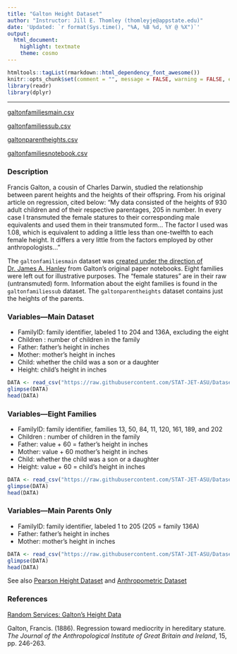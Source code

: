 ```yaml
---
title: "Galton Height Dataset"
author: "Instructor: Jill E. Thomley (thomleyje@appstate.edu)"
date: 'Updated: `r format(Sys.time(), "%A, %B %d, %Y @ %X")`'
output: 
  html_document: 
    highlight: textmate
    theme: cosmo
---
```


```r
htmltools::tagList(rmarkdown::html_dependency_font_awesome())
knitr::opts_chunk$set(comment = "", message = FALSE, warning = FALSE, echo = FALSE)
library(readr)
library(dplyr)
```

<hr>

<i class="fas fa-database"></i> [galtonfamiliesmain.csv](https://raw.githubusercontent.com/STAT-JET-ASU/Datasets/master/Instructor/galtonfamiliesmain.csv)

<i class="fas fa-database"></i> [galtonfamiliessub.csv](https://raw.githubusercontent.com/STAT-JET-ASU/Datasets/master/Instructor/galtonfamiliessub.csv)

<i class="fas fa-database"></i> [galtonparentheights.csv](https://raw.githubusercontent.com/STAT-JET-ASU/Datasets/master/Instructor/galtonparentheights.csv)

<i class="fas fa-database"></i> [galtonfamiliesnotebook.csv](https://raw.githubusercontent.com/STAT-JET-ASU/Datasets/master/Instructor/galtonfamiliesnotebook.csv)


### Description

Francis Galton, a cousin of Charles Darwin, studied the relationship between parent heights and the heights of their offspring. From his original article on regression, cited below: "My data consisted of the heights of 930 adult children and of their respective parentages, 205 in number. In every case I transmuted the female statures to their corresponding male equivalents and used them in their transmuted form... The factor I used was 1.08, which is equivalent to adding a little less than one-twelfth to each female height. It differs a very little from the factors employed by other anthropologists..." 

The `galtonfamiliesmain` dataset was [created under the direction of Dr. James A. Hanley](http://www.medicine.mcgill.ca/epidemiology/hanley/galton/) from Galton's original paper notebooks. Eight families were left out for illustrative purposes. The "female statures" are in their raw (untransmuted) form. Information about the eight families is found in the `galtonfamiliessub` dataset. The `galtonparentheights` dataset contains just the heights of the parents. 


### Variables---Main Dataset

* FamilyID: family identifier, labeled 1 to 204 and 136A, excluding the eight 
* Children : number of children in the family
* Father: father's height in inches
* Mother: mother's height in inches
* Child: whether the child was a son or a daughter
* Height: child's height in inches

```r
DATA <- read_csv("https://raw.githubusercontent.com/STAT-JET-ASU/Datasets/master/Instructor/galtonfamiliesmain.csv")
glimpse(DATA)
head(DATA)
```


### Variables---Eight Families

* FamilyID: family identifier, families 13, 50, 84, 11, 120, 161, 189, and 202
* Children : number of children in the family
* Father: value + 60 = father's height in inches
* Mother: value + 60 mother's height in inches
* Child: whether the child was a son or a daughter
* Height: value + 60 = child's height in inches

```r
DATA <- read_csv("https://raw.githubusercontent.com/STAT-JET-ASU/Datasets/master/Instructor/galtonfamiliessub.csv")
glimpse(DATA)
head(DATA)
```


### Variables---Main Parents Only

* FamilyID: family identifier, labeled 1 to 205 (205 = family 136A) 
* Father: father's height in inches
* Mother: mother's height in inches

```r
DATA <- read_csv("https://raw.githubusercontent.com/STAT-JET-ASU/Datasets/master/Instructor/galtonparentheights.csv")
glimpse(DATA)
head(DATA)
```


See also [Pearson Height Dataset](https://stat-jet-asu.github.io/Datasets/InstructorDescriptions/pearsonheightdata.html) and [Anthropometric Dataset](https://stat-jet-asu.github.io/Datasets/InstructorDescriptions/anthropometric.html)


### References

[Random Services: Galton's Height Data](http://www.randomservices.org/random/data/Galton.html)

Galton, Francis. (1886). Regression toward mediocrity in hereditary stature. _The Journal of the Anthropological Institute of Great Britain and Ireland_, 15, pp. 246-263.

